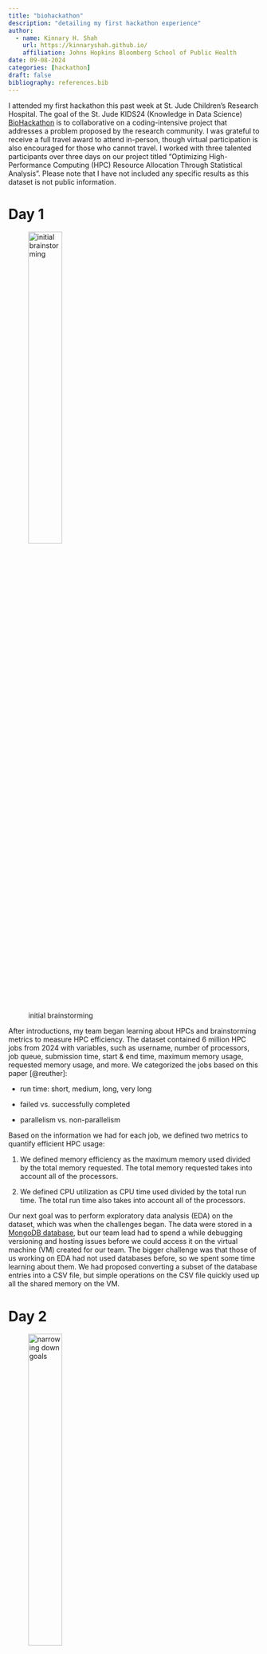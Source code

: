 ```yaml
---
title: "biohackathon"
description: "detailing my first hackathon experience"
author:
  - name: Kinnary H. Shah
    url: https://kinnaryshah.github.io/
    affiliation: Johns Hopkins Bloomberg School of Public Health
date: 09-08-2024
categories: [hackathon]  
draft: false 
bibliography: references.bib 
---
```


I attended my first hackathon this past week at St. Jude Children's Research Hospital. The goal of the St. Jude KIDS24 (Knowledge in Data Science) [BioHackathon](https://www.stjude.org/research/why-st-jude/biohackathon.html) is to collaborative on a coding-intensive project that addresses a problem proposed by the research community. I was grateful to receive a full travel award to attend in-person, though virtual participation is also encouraged for those who cannot travel. I worked with three talented participants over three days on our project titled "Optimizing High-Performance Computing (HPC) Resource Allocation Through Statistical Analysis". Please note that I have not included any specific results as this dataset is not public information.

# **Day 1**

![initial brainstorming](IMG_4496.jpg){width="40%"}

After introductions, my team began learning about HPCs and brainstorming metrics to measure HPC efficiency. The dataset contained 6 million HPC jobs from 2024 with variables, such as username, number of processors, job queue, submission time, start & end time, maximum memory usage, requested memory usage, and more. We categorized the jobs based on this paper [@reuther]:

-   run time: short, medium, long, very long

-   failed vs. successfully completed

-   parallelism vs. non-parallelism

Based on the information we had for each job, we defined two metrics to quantify efficient HPC usage:

1.  We defined memory efficiency as the maximum memory used divided by the total memory requested. The total memory requested takes into account all of the processors.

2.  We defined CPU utilization as CPU time used divided by the total run time. The total run time also takes into account all of the processors.

Our next goal was to perform exploratory data analysis (EDA) on the dataset, which was when the challenges began. The data were stored in a [MongoDB database](https://www.mongodb.com), but our team lead had to spend a while debugging versioning and hosting issues before we could access it on the virtual machine (VM) created for our team. The bigger challenge was that those of us working on EDA had not used databases before, so we spent some time learning about them. We had proposed converting a subset of the database entries into a CSV file, but simple operations on the CSV file quickly used up all the shared memory on the VM.

# **Day 2**

![narrowing down goals](IMG_4531.jpg){width="40%"}

At the beginning of Day 2, we narrowed down our goals for the project. I worked with the dataset to visualize and quantify associations between variables of interest and efficient usage of the HPC. In order to do this, I used Python to interface with the MongoDB database. The element-wise division that crashed the VM when using a CSV file was calculated in seconds. This efficiency opened up many more possible analyses for the project. Through this project, I gained a deep appreciation for databases and want to continue learning about their various uses. In parallel, one of my teammates built a realtime website to show current usage of the HPC in terms of submitted jobs and resources available on each queue/node. Another teammate worked on aggregating the jobs in 15-minute intervals. We hoped to use these aggregated results to predict wait time for an individual job with regard to current usage of the HPC. Before wrapping up for the day, we walked through our results and discussed challenges. There were many unforeseen challenges including:

-   Jobs with memory utilization larger than 1: Theoretically, all jobs that use more memory than requested should fail. However, there can be special cases in which jobs use more memory than requested only for a few seconds, and then dip back down under the threshold of memory requested. These jobs can continue running to completion, but they do slow down the queue and slow down the run time of jobs that are already running because they hog the resources and slow down the node.

-   Most metrics were highly right-skewed: The majority of jobs were within a small range of time, memory, number of processors, and other metrics. But, there were some jobs that ran much longer, with much more memory, and/or many more processors than the vast majority. Using a log-transformation helped us visualize and model these metrics.

-   Some jobs have negative pending time: One variable we analyzed was pending time, which is the difference between the submission time and the start time of a job. We found that some of these values were actually negative, later realizing this was due to users cancelling jobs before they started.

::: callout-note
## Touring St. Jude

We had the opportunity to tour the St. Jude campus, as well as the HPC facility where the equipment is stored!
:::

# **Day 3**

For the first half of the day, we refined our visualizations, model, and realtime website to create a story for our final presentation. Our analyses informed what results to incorporate into the final draft of the website. During the final hours of the hackathon, I created a written report of our results and we collaboratively created a slide deck for our final presentation. The presentations were very casual. Other participants and researchers from St. Jude walked around each team's station to ask questions about the projects. I enjoyed my experience and learned a lot during the process. My teammate will finish developing the website and continue these analyses to serve St. Jude's HPC users.

::: callout-tip
## Interesting Findings

We found that submitting jobs on the weekend or during non-business hours reduced wait time significantly. This is likely unsurprising to HPC users, but it was interesting to confirm!
:::

In addition to expanding my knowledge of data structures and efficient usage of high-performance computing, I had the chance to connect with several biostatisticians and computational biologists at St. Jude and from other institutions. The students and faculty at the hackathon were kind and welcoming, and my teammates were very encouraging throughout the process. I also explored Memphis during the evenings, with highlights being the Bass Pro Shops at the Memphis Pyramid and the National Civil Rights Museum. For students on the fence about participating in a hackathon, I would encourage you to try it out! Your project may not be groundbreaking, but it is an opportunity to learn during a very focused period of time.

::: callout-note
## Coffee

If you found this blog post helpful and would like to support my work, feel free to [buy me a coffee](https://www.buymeacoffee.com/kinnaryshah).
:::
